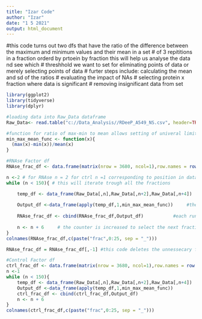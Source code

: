 ```yaml
---
title: "Izar Code"
author: "Izar"
date: "1 5 2021"
output: html_document
---
```


#this code turns out two dfs that have the ratio of the difference between the maximum and minimum values and their mean in a set
# of 3 repititions in a fraction orderd by prtoein by fraction this will help us analyse the data nd see which
# threshhold we want to set for eliminating points of data or merely selecting points of data
# furter steps include: calculating the mean and sd of the ratios
#                       evaluating the impact of NAs
#                       selecting protein x fraction where data is significant
#                       removing insignificant data from set



```r
library(ggplot2)
library(tidyverse)
library(dplyr)

#loading data into Raw_Data dataframe
Raw_Data<- read.table("c://Data_Analysis//RDeeP_A549_NS.csv", header=TRUE, row.names=1, sep = ";")

#function for ratio of max-min to mean allows setting of univeral limit
min_max_mean_func <- function(x){
  (max(x)-min(x))/mean(x)
}
```

```r

#RNAse Factor df         
RNAse_frac_df <- data.frame(matrix(nrow = 3680, ncol=1),row.names = row.names(Raw_Data)) #creating a dataframe to save results too

n <-2 # for RNAse n = 2 for ctrl n =1 corresponding to position in dataframe
while (n < 150){ # this will iterate trough all the fractions

    temp_df <- data_frame(Raw_Data[,n],Raw_Data[,n+2],Raw_Data[,n+4])  # a temporary df for sotring the 3 reps of each fraction
    
    Output_df <-data_frame(apply(temp_df,1,min_max_mean_func))     #the function for comparing (max-min)/mean is applied across the rows apply(...,1,..) for rows 2 for cols
    
    RNAse_frac_df <- cbind(RNAse_frac_df,Output_df)           #each run through adds a colum to RNAse_frac_df, we end with 26 cols
    
    n <- n + 6     # the counter is increased to select the next fraction
}
colnames(RNAse_frac_df,c(paste("frac",0:25, sep = "_")))

RNAse_frac_df = RNAse_frac_df[,-1] #this code deletes the unnessecary first null colum
```


```r
#Control Factor df
ctrl_frac_df <- data.frame(matrix(nrow = 3680, ncol=1),row.names = row.names(Raw_Data))
n <-1
while (n < 150){
    temp_df <- data_frame(Raw_Data[,n],Raw_Data[,n+2],Raw_Data[,n+4]) 
    Output_df <-data_frame(apply(temp_df,1,min_max_mean_func))
    ctrl_frac_df <- cbind(ctrl_frac_df,Output_df)
    n <- n + 6
}
colnames(ctrl_frac_df,c(paste("frac",0:25, sep = "_")))
```
